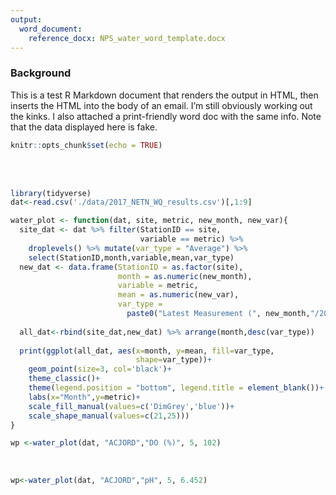 ```yaml
---
output: 
  word_document:
    reference_docx: NPS_water_word_template.docx
---
```


### Background 
This is a test R Markdown document that renders the output in HTML, then inserts the HTML into the body of an email. I'm still obviously working out the kinks. I also attached a print-friendly word doc with the same info. Note that the data displayed here is fake.

```r
knitr::opts_chunk$set(echo = TRUE)
```
<br>
<br>
```r
library(tidyverse)
dat<-read.csv('./data/2017_NETN_WQ_results.csv')[,1:9]

water_plot <- function(dat, site, metric, new_month, new_var){
  site_dat <- dat %>% filter(StationID == site, 
                             variable == metric) %>% 
    droplevels() %>% mutate(var_type = "Average") %>% 
    select(StationID,month,variable,mean,var_type)
  new_dat <- data.frame(StationID = as.factor(site),
                        month = as.numeric(new_month),
                        variable = metric,
                        mean = as.numeric(new_var),
                        var_type = 
                          paste0("Latest Measurement (", new_month,"/2019)" ))
  
  all_dat<-rbind(site_dat,new_dat) %>% arrange(month,desc(var_type))
  
  print(ggplot(all_dat, aes(x=month, y=mean, fill=var_type,
                            shape=var_type))+
    geom_point(size=3, col='black')+
    theme_classic()+
    theme(legend.position = "bottom", legend.title = element_blank())+
    labs(x="Month",y=metric)+
    scale_fill_manual(values=c('DimGrey','blue'))+
    scale_shape_manual(values=c(21,25)))
}
```

```r
wp <-water_plot(dat, "ACJORD","DO (%)", 5, 102)

```

<br>

```r
wp<-water_plot(dat, "ACJORD","pH", 5, 6.452)

```


